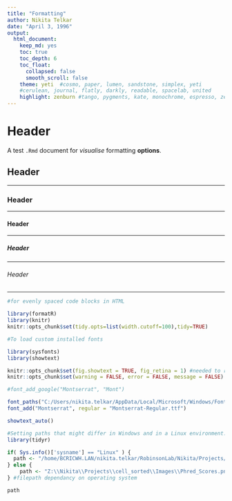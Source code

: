 ```yaml
---
title: "Formatting" 
author: Nikita Telkar 
date: "April 3, 1996"
output: 
  html_document: 
    keep_md: yes 
    toc: true 
    toc_depth: 6
    toc_float: 
      collapsed: false 
      smooth_scroll: false 
    theme: yeti  #cosmo, paper, lumen, sandstone, simplex, yeti
    #cerulean, journal, flatly, darkly, readable, spacelab, united
    highlight: zenburn #tango, pygments, kate, monochrome, espresso, zenburn, haddock, textmate.
--- 
```


# Header  

A test `.Rmd` document for *visualise* formatting **options**.  

## Header  


***

### Header  

***

#### Header  

***

##### Header  

***

###### Header  

***  

```r

#for evenly spaced code blocks in HTML

library(formatR)
library(knitr)
knitr::opts_chunk$set(tidy.opts=list(width.cutoff=100),tidy=TRUE)

#To load custom installed fonts

library(sysfonts)
library(showtext)

knitr::opts_chunk$set(fig.showtext = TRUE, fig_retina = 1) #needed to render show_text
knitr::opts_chunk$set(warning = FALSE, error = FALSE, message = FALSE)

#font_add_google("Montserrat", "Mont")

font_paths("C:/Users/nikita.telkar/AppData/Local/Microsoft/Windows/Fonts")
font_add("Montserrat", regular = "Montserrat-Regular.ttf")

showtext_auto()

```

```r

#Setting paths that might differ in Windows and in a Linux environment.
library(tidyr)  

if( Sys.info()['sysname'] == "Linux" ) {
  path <- "/home/BCRICWH.LAN/nikita.telkar/RobinsonLab/Nikita/Projects/cell_sorted/Images/Phred_Scores.png"
} else {
    path <- "Z:\\Nikita\\Projects\\cell_sorted\\Images\\Phred_Scores.png"
} #filepath dependancy on operating system

path

```

